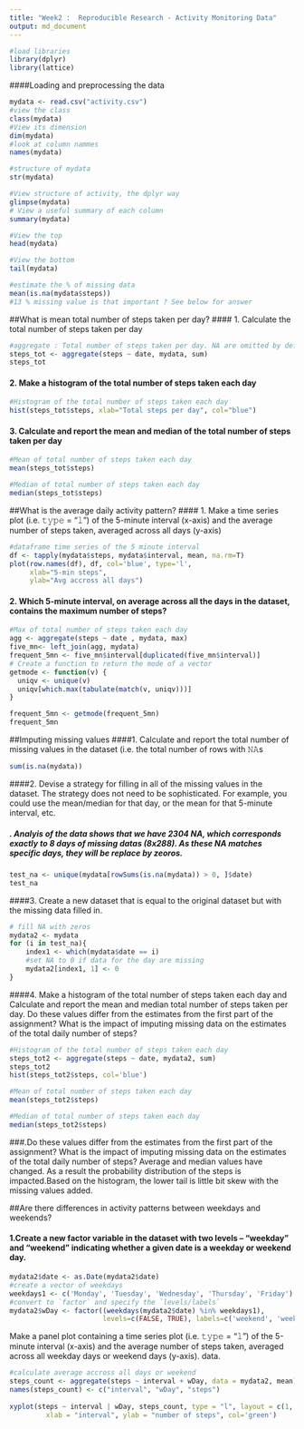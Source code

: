 ```yaml
---
title: "Week2 :  Reproducible Research - Activity Monitoring Data"
output: md_document
---
```


```r
#load libraries 
library(dplyr)
library(lattice)

```

####Loading and preprocessing the data

```r
mydata <- read.csv("activity.csv")
#view the class
class(mydata)
#View its dimension 
dim(mydata)
#look at column nammes
names(mydata)

#structure of mydata
str(mydata)

#View structure of activity, the dplyr way
glimpse(mydata)
# View a useful summary of each column
summary(mydata)

#View the top
head(mydata)

#View the bottom
tail(mydata)

#estimate the % of missing data
mean(is.na(mydata$steps))
#13 % missing value is that important ? See below for answer
```

##What is mean total number of steps taken per day?
#### 1. Calculate the total number of steps taken per day
```r
#aggregate : Total number of steps taken per day. NA are omitted by default
steps_tot <- aggregate(steps ~ date, mydata, sum)
steps_tot 
```
#### 2. Make a histogram of the total number of steps taken each day
```r
#Histogram of the total number of steps taken each day 
hist(steps_tot$steps, xlab="Total steps per day", col="blue")
```

#### 3. Calculate and report the mean and median of the total number of steps taken per day
```r
#Mean of total number of steps taken each day 
mean(steps_tot$steps)

#Median of total number of steps taken each day 
median(steps_tot$steps)
```

##What is the average daily activity pattern?
#### 1. Make a time series plot (i.e. 𝚝𝚢𝚙𝚎 = "𝚕") of the 5-minute interval (x-axis) and the average number of steps taken, averaged across all days (y-axis)
```r
#dataframe time series of the 5 minute interval
df <- tapply(mydata$steps, mydata$interval, mean, na.rm=T)
plot(row.names(df), df, col='blue', type='l', 
     xlab="5-min steps", 
     ylab="Avg accross all days")
```

#### 2. Which 5-minute interval, on average across all the days in the dataset, contains the maximum number of steps?

```r
#Max of total number of steps taken each day
agg <- aggregate(steps ~ date , mydata, max)
five_mn<- left_join(agg, mydata)
frequent_5mn <- five_mn$interval[duplicated(five_mn$interval)]
# Create a function to return the mode of a vector
getmode <- function(v) {
  uniqv <- unique(v)
  uniqv[which.max(tabulate(match(v, uniqv)))]
}

frequent_5mn <- getmode(frequent_5mn)
frequent_5mn
```

##Imputing missing values
####1. Calculate and report the total number of missing values in the dataset (i.e. the total number of rows with 𝙽𝙰s
```r
sum(is.na(mydata))
```

####2. Devise a strategy for filling in all of the missing values in the dataset. The strategy does not need to be sophisticated. For example, you could use the mean/median for that day, or the mean for that 5-minute interval, etc.

##### . Analyis of the data shows that we have 2304 NA, which corresponds exactly to 8 days of missing datas (8x288). As these NA matches specific days, they will be replace by zeoros.
```r
test_na <- unique(mydata[rowSums(is.na(mydata)) > 0, ]$date)
test_na
```

####3. Create a new dataset that is equal to the original dataset but with the missing data filled in.
```r
# fill NA with zeros
mydata2 <- mydata
for (i in test_na){
    index1 <- which(mydata$date == i)
    #set NA to 0 if data for the day are missing
    mydata2[index1, 1] <- 0
}
```

####4. Make a histogram of the total number of steps taken each day and Calculate and report the mean and median total number of steps taken per day. Do these values differ from the estimates from the first part of the assignment? What is the impact of imputing missing data on the estimates of the total daily number of steps?

```r
#Histogram of the total number of steps taken each day 
steps_tot2 <- aggregate(steps ~ date, mydata2, sum)
steps_tot2
hist(steps_tot2$steps, col='blue')

#Mean of total number of steps taken each day 
mean(steps_tot2$steps)

#Median of total number of steps taken each day 
median(steps_tot2$steps)
```

###.Do these values differ from the estimates from the first part of the assignment? What is the impact of imputing missing data on the estimates of the total daily number of steps?
Average and median values have changed. As a result the probability distribution of the steps is impacted.Based on the histogram,   the lower tail is little bit skew with the missing values added.

##Are there differences in activity patterns between weekdays and weekends?

#### 1.Create a new factor variable in the dataset with two levels – “weekday” and “weekend” indicating whether a given date is a weekday or weekend day.

```r
mydata2$date <- as.Date(mydata2$date)
#create a vector of weekdays
weekdays1 <- c('Monday', 'Tuesday', 'Wednesday', 'Thursday', 'Friday')
#convert to `factor` and specify the `levels/labels`
mydata2$wDay <- factor((weekdays(mydata2$date) %in% weekdays1), 
                       levels=c(FALSE, TRUE), labels=c('weekend', 'weekday')) 
```
Make a panel plot containing a time series plot (i.e. 𝚝𝚢𝚙𝚎 = "𝚕") of the 5-minute interval (x-axis) and the average number of steps taken, averaged across all weekday days or weekend days (y-axis).  data.
```r
#calculate average accross all days or weekend
steps_count <- aggregate(steps ~ interval + wDay, data = mydata2, mean)
names(steps_count) <- c("interval", "wDay", "steps")
  
xyplot(steps ~ interval | wDay, steps_count, type = "l", layout = c(1, 2), 
         xlab = "interval", ylab = "number of steps", col='green')
```